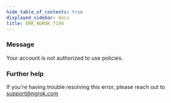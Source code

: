 ```yaml
---
hide_table_of_contents: true
displayed_sidebar: docs
title: ERR_NGROK_7194
---
```


### Message

Your account is not authorized to use policies.

### Further help

If you're having trouble resolving this error, please reach out to [support@ngrok.com](mailto:support@ngrok.com?subject=Help%20with%20ERR_NGROK_7194)
